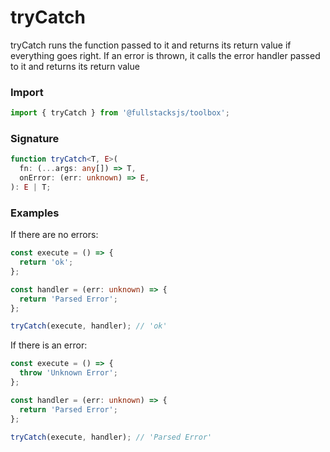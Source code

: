 # tryCatch

tryCatch runs the function passed to it and returns its return value if
everything goes right. If an error is thrown, it calls the error handler passed
to it and returns its return value

### Import

```typescript copy
import { tryCatch } from '@fullstacksjs/toolbox';
```

### Signature

```typescript copy
function tryCatch<T, E>(
  fn: (...args: any[]) => T,
  onError: (err: unknown) => E,
): E | T;
```

### Examples

If there are no errors:

```typescript copy
const execute = () => {
  return 'ok';
};

const handler = (err: unknown) => {
  return 'Parsed Error';
};

tryCatch(execute, handler); // 'ok'
```

If there is an error:

```typescript copy
const execute = () => {
  throw 'Unknown Error';
};

const handler = (err: unknown) => {
  return 'Parsed Error';
};

tryCatch(execute, handler); // 'Parsed Error'
```
